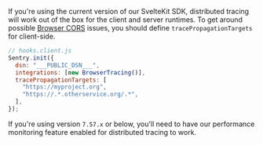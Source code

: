 If you're using the current version of our SvelteKit SDK, distributed tracing will work out of the box for the client and server runtimes. To get around possible [Browser CORS](https://developer.mozilla.org/en-US/docs/Web/HTTP/CORS) issues, you should define `tracePropagationTargets` for client-side.

```js
// hooks.client.js
Sentry.init({
  dsn: "___PUBLIC_DSN___",
  integrations: [new BrowserTracing()],
  tracePropagationTargets: [
    "https://myproject.org",
    "https://.*.otherservice.org/.*",
  ],
});
```

If you're using version `7.57.x` or below, you'll need to have our <PlatformLink to="/performance/">performance monitoring feature enabled</PlatformLink> for distributed tracing to work.
